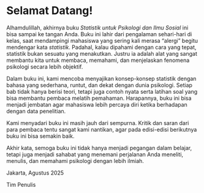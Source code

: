 # Selamat Datang! {.unnumbered}

Alhamdulillah, akhirnya buku *Statistik untuk Psikologi dan Ilmu Sosial* ini bisa sampai ke tangan Anda. Buku ini lahir dari pengalaman sehari-hari di kelas, saat mendampingi mahasiswa yang sering kali merasa “alergi” begitu mendengar kata *statistik*. Padahal, kalau dipahami dengan cara yang tepat, statistik bukan sesuatu yang menakutkan. Justru ia adalah alat yang sangat membantu kita untuk membaca, memahami, dan menjelaskan fenomena psikologi secara lebih objektif.

Dalam buku ini, kami mencoba menyajikan konsep-konsep statistik dengan bahasa yang sederhana, runtut, dan dekat dengan dunia psikologi. Setiap bab tidak hanya berisi teori, tetapi juga contoh nyata serta latihan soal yang bisa membantu pembaca melatih pemahaman. Harapannya, buku ini bisa menjadi jembatan agar mahasiswa lebih percaya diri ketika berhadapan dengan data penelitian.

Kami menyadari buku ini masih jauh dari sempurna. Kritik dan saran dari para pembaca tentu sangat kami nantikan, agar pada edisi-edisi berikutnya buku ini bisa semakin baik.

Akhir kata, semoga buku ini tidak hanya menjadi pegangan dalam belajar, tetapi juga menjadi sahabat yang menemani perjalanan Anda meneliti, menulis, dan memahami psikologi dengan lebih ilmiah.

Jakarta, Agustus 2025\

Tim Penulis
